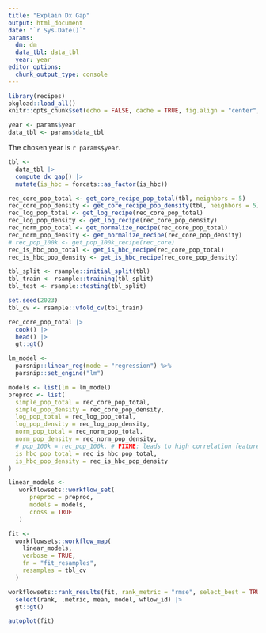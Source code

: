 ```yaml
---
title: "Explain Dx Gap"
output: html_document
date: "`r Sys.Date()`"
params:
  dm: dm
  data_tbl: data_tbl
  year: year
editor_options: 
  chunk_output_type: console
---
```


```r
library(recipes)
pkgload::load_all()
knitr::opts_chunk$set(echo = FALSE, cache = TRUE, fig.align = "center", message = FALSE, warning = FALSE)
```

```r
year <- params$year
data_tbl <- params$data_tbl
```

The chosen year is `r params$year`.

```r
tbl <- 
  data_tbl |> 
  compute_dx_gap() |> 
  mutate(is_hbc = forcats::as_factor(is_hbc))
```

```r
rec_core_pop_total <- get_core_recipe_pop_total(tbl, neighbors = 5)
rec_core_pop_density <- get_core_recipe_pop_density(tbl, neighbors = 5)
rec_log_pop_total <- get_log_recipe(rec_core_pop_total)
rec_log_pop_density <- get_log_recipe(rec_core_pop_density)
rec_norm_pop_total <- get_normalize_recipe(rec_core_pop_total)
rec_norm_pop_density <- get_normalize_recipe(rec_core_pop_density)
# rec_pop_100k <- get_pop_100k_recipe(rec_core)
rec_is_hbc_pop_total <- get_is_hbc_recipe(rec_core_pop_total)
rec_is_hbc_pop_density <- get_is_hbc_recipe(rec_core_pop_density)
```

```r
tbl_split <- rsample::initial_split(tbl)
tbl_train <- rsample::training(tbl_split)
tbl_test <- rsample::testing(tbl_split)
```

```r
set.seed(2023)
tbl_cv <- rsample::vfold_cv(tbl_train)
```

```r
rec_core_pop_total |> 
  cook() |> 
  head() |> 
  gt::gt()
```

```r
lm_model <-
  parsnip::linear_reg(mode = "regression") %>%
  parsnip::set_engine("lm")
```

```r
models <- list(lm = lm_model)
preproc <- list(
  simple_pop_total = rec_core_pop_total,
  simple_pop_density = rec_core_pop_density,
  log_pop_total = rec_log_pop_total,
  log_pop_density = rec_log_pop_density,
  norm_pop_total = rec_norm_pop_total,
  norm_pop_density = rec_norm_pop_density,
  # pop_100k = rec_pop_100k, # FIXME: leads to high correlation features
  is_hbc_pop_total = rec_is_hbc_pop_total,
  is_hbc_pop_density = rec_is_hbc_pop_density
)
```

```r
linear_models <- 
   workflowsets::workflow_set(
      preproc = preproc,
      models = models,
      cross = TRUE
   )
```

```r
fit <- 
  workflowsets::workflow_map(
    linear_models, 
    verbose = TRUE,
    fn = "fit_resamples",
    resamples = tbl_cv
  ) 
```

```r
workflowsets::rank_results(fit, rank_metric = "rmse", select_best = TRUE) |> 
  select(rank, .metric, mean, model, wflow_id) |> 
  gt::gt()
```

```r
autoplot(fit)
```
